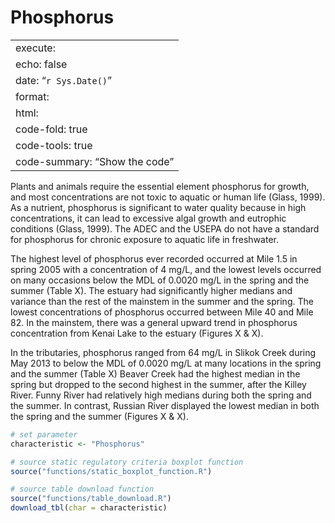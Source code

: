 # Phosphorus

---
execute:
  echo: false
date: "`r Sys.Date()`"
format:
  html:
    code-fold: true
    code-tools: true
    code-summary: "Show the code"
---

Plants and animals require the essential element phosphorus for growth, and most concentrations are not toxic to aquatic or human life (Glass, 1999). As a nutrient, phosphorus is significant to water quality because in high concentrations, it can lead to excessive algal growth and eutrophic conditions (Glass, 1999). The ADEC and the USEPA do not have a standard for phosphorus for chronic exposure to aquatic life in freshwater.

The highest level of phosphorus ever recorded occurred at Mile 1.5 in spring 2005 with a concentration of 4 mg/L, and the lowest levels occurred on many occasions below the MDL of 0.0020 mg/L in the spring and the summer (Table X). The estuary had significantly higher medians and variance than the rest of the mainstem in the summer and the spring. The lowest concentrations of phosphorus occurred between Mile 40 and Mile 82. In the mainstem, there was a general upward trend in phosphorus concentration from Kenai Lake to the estuary (Figures X & X).

In the tributaries, phosphorus ranged from 64 mg/L in Slikok Creek during May 2013 to below the MDL of 0.0020 mg/L at many locations in the spring and the summer (Table X) Beaver Creek had the highest median in the spring but dropped to the second highest in the summer, after the Killey River. Funny River had relatively high medians during both the spring and the summer. In contrast, Russian River displayed the lowest median in both the spring and the summer (Figures X & X).

```r

# set parameter
characteristic <- "Phosphorus"

# source static regulatory criteria boxplot function
source("functions/static_boxplot_function.R")

# source table download function
source("functions/table_download.R")
download_tbl(char = characteristic)

```
